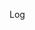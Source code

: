 
<Log/>

<Metatags
  title="Diary App | May 30 | CSS Grid a day"
  description="An example of using CSS grid every day, from May 1–31st, 2019."
  thumbnail="https://cssgrid31.brett.cool/opengraph/may-30.png"
  url="https://cssgrid31.brett.cool/"
  pathname="/may-30"
/>

<Footer date={30} prev={true}>

Log

</Footer>
